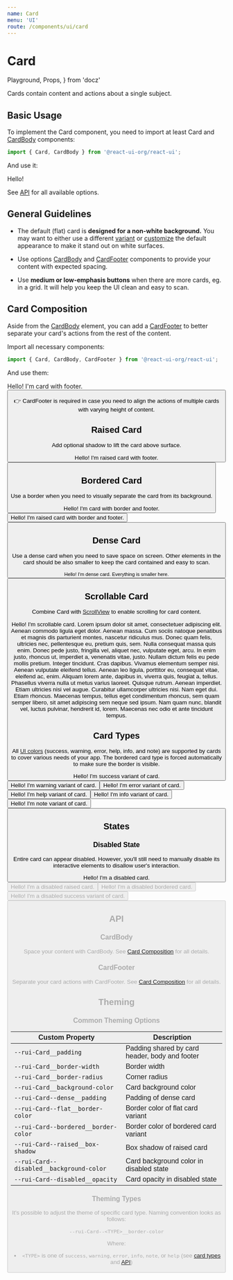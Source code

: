 ```yaml
---
name: Card
menu: 'UI'
route: /components/ui/card
---
```


# Card

  Playground,
  Props,
} from 'docz'

Cards contain content and actions about a single subject.

## Basic Usage

To implement the Card component, you need to import at least Card and
[CardBody](#cardbody) components:

```js
import { Card, CardBody } from '@react-ui-org/react-ui';
```

And use it:

<Playground>
  <Card>
    <CardBody>
      Hello!
    </CardBody>
  </Card>
</Playground>

See [API](#api) for all available options.

## General Guidelines

- The default (flat) card is **designed for a non-white background.** You may
  want to either use a different [variant](#variants) or
  [customize](/customize/theming/overview) the default appearance to make it stand
  out on white surfaces.

- Use options [CardBody](#cardbody) and [CardFooter](#cardfooter) components to
  provide your content with expected spacing.

- Use **medium or low-emphasis buttons** when there are more cards, eg. in a
  grid. It will help you keep the UI clean and easy to scan.

## Card Composition

Aside from the [CardBody](#cardbody) element, you can add a
[CardFooter](#cardfooter) to better separate your card's actions from the rest
of the content.

Import all necessary components:

```js
import { Card, CardBody, CardFooter } from '@react-ui-org/react-ui';
````

And use them:

<Playground>
  <Card>
    <CardBody>
      Hello! I&apos;m card with footer.
    </CardBody>
    <CardFooter>
      <Button label="Read more" priority="outline" />
    </CardFooter>
  </Card>
</Playground>

👉 CardFooter is required in case you need to align the actions of multiple
cards with varying height of content.

## Raised Card

Add optional shadow to lift the card above surface.

<Playground>
  <Card raised>
    <CardBody>
      Hello! I&apos;m raised card with footer.
    </CardBody>
    <CardFooter>
      <Button label="Read more" priority="outline" />
    </CardFooter>
  </Card>
</Playground>

## Bordered Card

Use a border when you need to visually separate the card from its background.

<Playground>
  <Card variant="bordered">
    <CardBody>
      Hello! I&apos;m card with border and footer.
    </CardBody>
    <CardFooter>
      <Button label="Read more" priority="outline" />
    </CardFooter>
  </Card>
  <Card variant="bordered" raised>
    <CardBody>
      Hello! I&apos;m raised card with border and footer.
    </CardBody>
    <CardFooter>
      <Button label="Read more" priority="outline" />
    </CardFooter>
  </Card>
</Playground>

## Dense Card

Use a dense card when you need to save space on screen. Other elements in the
card should be also smaller to keep the card contained and easy to scan.

<Playground>
  <Card dense raised>
    <CardBody>
      <small>Hello! I&apos;m dense card. Everything is smaller here.</small>
    </CardBody>
    <CardFooter>
      <Button label="Read more" priority="outline" size="small" />
    </CardFooter>
  </Card>
</Playground>

## Scrollable Card

Combine Card with [ScrollView](/components/ui/scroll-view) to enable scrolling
for card content.

<Playground>
  <div
    style={{
      display: 'flex',
      height: '200px',
    }}
  >
    <Card raised>
      <ScrollView>
        <CardBody>
          Hello! I&apos;m scrollable card.
          Lorem ipsum dolor sit amet, consectetuer adipiscing elit. Aenean commodo
          ligula eget dolor. Aenean massa. Cum sociis natoque penatibus et magnis
          dis parturient montes, nascetur ridiculus mus. Donec quam felis,
          ultricies nec, pellentesque eu, pretium quis, sem. Nulla consequat massa
          quis enim. Donec pede justo, fringilla vel, aliquet nec, vulputate eget,
          arcu. In enim justo, rhoncus ut, imperdiet a, venenatis vitae, justo.
          Nullam dictum felis eu pede mollis pretium. Integer tincidunt. Cras
          dapibus. Vivamus elementum semper nisi. Aenean vulputate eleifend
          tellus. Aenean leo ligula, porttitor eu, consequat vitae, eleifend ac,
          enim. Aliquam lorem ante, dapibus in, viverra quis, feugiat a, tellus.
          Phasellus viverra nulla ut metus varius laoreet. Quisque rutrum. Aenean
          imperdiet. Etiam ultricies nisi vel augue. Curabitur ullamcorper
          ultricies nisi. Nam eget dui. Etiam rhoncus. Maecenas tempus, tellus
          eget condimentum rhoncus, sem quam semper libero, sit amet adipiscing
          sem neque sed ipsum. Nam quam nunc, blandit vel, luctus pulvinar,
          hendrerit id, lorem. Maecenas nec odio et ante tincidunt tempus.
        </CardBody>
      </ScrollView>
    </Card>
  </div>
</Playground>

## Card Types

All [UI colors](/foundation/colors#ui-colors) (success, warning, error, help,
info, and note) are supported by cards to cover various needs of your app. The
bordered card type is forced automatically to make sure the border is visible.

<Playground>
  <Card type="success">
    <CardBody>
      Hello! I&apos;m success variant of card.
    </CardBody>
    <CardFooter>
      <Button label="Read more" priority="outline" variant="success" />
    </CardFooter>
  </Card>
  <Card type="warning">
    <CardBody>
      Hello! I&apos;m warning variant of card.
    </CardBody>
    <CardFooter>
      <Button label="Read more" priority="outline" variant="warning" />
    </CardFooter>
  </Card>
  <Card type="error">
    <CardBody>
      Hello! I&apos;m error variant of card.
    </CardBody>
    <CardFooter>
      <Button label="Read more" priority="outline" variant="danger" />
    </CardFooter>
  </Card>
  <Card type="help">
    <CardBody>
      Hello! I&apos;m help variant of card.
    </CardBody>
    <CardFooter>
      <Button label="Read more" priority="outline" variant="dark" />
    </CardFooter>
  </Card>
  <Card type="info">
    <CardBody>
      Hello! I&apos;m info variant of card.
    </CardBody>
    <CardFooter>
      <Button label="Read more" priority="outline" variant="dark" />
    </CardFooter>
  </Card>
  <Card type="note">
    <CardBody>
      Hello! I&apos;m note variant of card.
    </CardBody>
    <CardFooter>
      <Button label="Read more" priority="outline" variant="dark" />
    </CardFooter>
  </Card>
</Playground>

## States

### Disabled State

Entire card can appear disabled. However, you'll still need to manually disable
its interactive elements to disallow user's interaction.

<Playground>
  <Card disabled>
    <CardBody>
      Hello! I&apos;m a disabled card.
    </CardBody>
    <CardFooter>
      <Button label="Read more" priority="outline" disabled />
    </CardFooter>
  </Card>
  <Card disabled raised>
    <CardBody>
      Hello! I&apos;m a disabled raised card.
    </CardBody>
    <CardFooter>
      <Button label="Read more" priority="outline" disabled />
    </CardFooter>
  </Card>
  <Card variant="bordered" disabled>
    <CardBody>
      Hello! I&apos;m a disabled bordered card.
    </CardBody>
    <CardFooter>
      <Button label="Read more" priority="outline" disabled />
    </CardFooter>
  </Card>
  <Card type="success" disabled>
    <CardBody>
      Hello! I&apos;m a disabled success variant of card.
    </CardBody>
    <CardFooter>
      <Button label="Read more" priority="outline" variant="success" disabled />
    </CardFooter>
  </Card>
</Playground>

## API

<Props table of={Card} />

### CardBody

Space your content with CardBody. See [Card Composition](#card-composition) for
all details.

<Props table of={CardBody} />

### CardFooter

Separate your card actions with CardFooter. See
[Card Composition](#card-composition) for all details.

<Props table of={CardFooter} />

## Theming

### Common Theming Options

| Custom Property                                      | Description                                                  |
|------------------------------------------------------|--------------------------------------------------------------|
| `--rui-Card__padding`                                | Padding shared by card header, body and footer               |
| `--rui-Card__border-width`                           | Border width                                                 |
| `--rui-Card__border-radius`                          | Corner radius                                                |
| `--rui-Card__background-color`                       | Card background color                                        |
| `--rui-Card--dense__padding`                         | Padding of dense card                                        |
| `--rui-Card--flat__border-color`                     | Border color of flat card variant                            |
| `--rui-Card--bordered__border-color`                 | Border color of bordered card variant                        |
| `--rui-Card--raised__box-shadow`                     | Box shadow of raised card                                    |
| `--rui-Card--disabled__background-color`             | Card background color in disabled state                      |
| `--rui-Card--disabled__opacity`                      | Card opacity in disabled state                               |

### Theming Types

It's possible to adjust the theme of specific card type. Naming convention
looks as follows:

`--rui-Card--<TYPE>__border-color`

Where:

- `<TYPE>` is one of `success`, `warning`, `error`, `info`, `note`, or `help`
  (see [card types](#card-types) and [API](#api))
